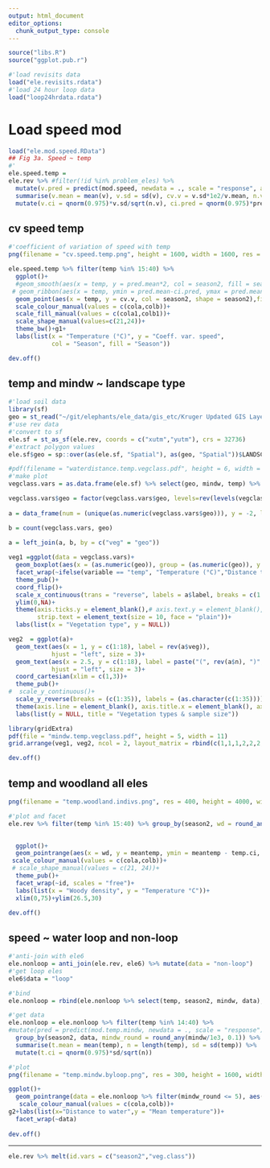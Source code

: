 ```yaml
---
output: html_document
editor_options: 
  chunk_output_type: console
---
```

```r
source("libs.R")
source("ggplot.pub.r")
```

```r
#'load revisits data
load("ele.revisits.rdata")
#'load 24 hour loop data 
load("loop24hrdata.rdata")
```


# Load speed mod

```r
load("ele.mod.speed.RData")
## Fig 3a. Speed ~ temp
#'
ele.speed.temp = 
ele.rev %>% #filter(!id %in% problem_eles) %>%
  mutate(v.pred = predict(mod.speed, newdata = ., scale = "response", allow.new.levels = T), temp = round_any(temp,2)) %>%  group_by(season2, temp) %>% 
  summarise(v.mean = mean(v), v.sd = sd(v), cv.v = v.sd*1e2/v.mean, n.v = length(v), pred.mean = mean(v.pred, na.rm = T), pred.sd=sd(v.pred, na.rm = T), pred.n = length(v.pred)) %>%
  mutate(v.ci = qnorm(0.975)*v.sd/sqrt(n.v), ci.pred = qnorm(0.975)*pred.sd/sqrt(pred.n))
```

## cv speed temp

```r
#'coefficient of variation of speed with temp
png(filename = "cv.speed.temp.png", height = 1600, width = 1600, res = 400)

ele.speed.temp %>% filter(temp %in% 15:40) %>% 
  ggplot()+
  #geom_smooth(aes(x = temp, y = pred.mean*2, col = season2, fill = season2), lty = 1, lwd = 0.5)+
 # geom_ribbon(aes(x = temp, ymin = pred.mean-ci.pred, ymax = pred.mean+ci.pred, fill = season2), alpha = 0.5)+
  geom_point(aes(x = temp, y = cv.v, col = season2, shape = season2),fill = "white", size = 3)+
  scale_colour_manual(values = c(cola,colb))+
  scale_fill_manual(values = c(cola1,colb1))+
  scale_shape_manual(values=c(21,24))+
  theme_bw()+g1+
  labs(list(x = "Temperature (°C)", y = "Coeff. var. speed",
            col = "Season", fill = "Season"))

dev.off()
```

## temp and mindw ~ landscape type

```r
#'load soil data
library(sf)
geo = st_read("~/git/elephants/ele_data/gis_etc/Kruger Updated GIS Layers/landscapes_gertenbach1983.shp")
#'use rev data
#'convert to sf
ele.sf = st_as_sf(ele.rev, coords = c("xutm","yutm"), crs = 32736)
#'extract polygon values
ele.sf$geo = sp::over(as(ele.sf, "Spatial"), as(geo, "Spatial"))$LANDSCAPE

```

```r
#pdf(filename = "waterdistance.temp.vegclass.pdf", height = 6, width = 10)
#'make plot
vegclass.vars = as.data.frame(ele.sf) %>% select(geo, mindw, temp) %>% mutate(mindw = mindw/1e3) %>% melt(id.vars = "geo") %>% filter(!is.na(geo)) 

vegclass.vars$geo = factor(vegclass.vars$geo, levels=rev(levels(vegclass.vars$geo)))
  
a = data_frame(num = (unique(as.numeric(vegclass.vars$geo))), y = -2, label = c(as.character(unique(as.numeric(vegclass.vars$geo)))), variable = "mindw", veg = (unique(vegclass.vars$geo))) %>% arrange(veg)

b = count(vegclass.vars, geo)

a = left_join(a, b, by = c("veg" = "geo"))
  
veg1 =ggplot(data = vegclass.vars)+
  geom_boxplot(aes(x = (as.numeric(geo)), group = (as.numeric(geo)), y = value))+
  facet_wrap(~ifelse(variable == "temp", "Temperature (°C)","Distance to water source (km)"), scales = "free")+
  theme_pub()+
  coord_flip()+
  scale_x_continuous(trans = "reverse", labels = a$label, breaks = c(1:18))+
  ylim(0,NA)+
  theme(axis.ticks.y = element_blank(),# axis.text.y = element_blank(),
        strip.text = element_text(size = 10, face = "plain"))+
  labs(list(x = "Vegetation type", y = NULL))
```

```r

veg2  = ggplot(a)+
  geom_text(aes(x = 1, y = c(1:18), label = rev(a$veg)),
            hjust = "left", size = 3)+
  geom_text(aes(x = 2.5, y = c(1:18), label = paste("(", rev(a$n), ")", sep = ""), fontface = "italic"),
            hjust = "left", size = 3)+
  coord_cartesian(xlim = c(1,3))+
  theme_pub()+
#  scale_y_continuous()+
  scale_y_reverse(breaks = (c(1:35)), labels = (as.character(c(1:35))))+
  theme(axis.line = element_blank(), axis.title.x = element_blank(), axis.ticks.x = element_blank(), axis.text.x = element_blank(), plot.title = element_text(face = "plain"))+
  labs(list(y = NULL, title = "Vegetation types & sample size"))
```

```r
library(gridExtra)
pdf(file = "mindw.temp.vegclass.pdf", height = 5, width = 11)
grid.arrange(veg1, veg2, ncol = 2, layout_matrix = rbind(c(1,1,1,2,2,2,2), c(1,1,1,2,2,2,2)))

dev.off()
```


## temp and woodland all eles

```r
png(filename = "temp.woodland.indivs.png", res = 400, height = 4000, width = 4000)

#'plot and facet
ele.rev %>% filter(temp %in% 15:40) %>% group_by(season2, wd = round_any(woody.density, 5), id) %>% summarise(meantemp = mean(temp), sdtemp = sd(temp), ntemp = length(temp)) %>% mutate(temp.ci = qnorm(0.975)*sdtemp/sqrt(ntemp)) %>% 
  

  ggplot()+
  geom_pointrange(aes(x = wd, y = meantemp, ymin = meantemp - temp.ci, ymax = meantemp + temp.ci, shape = season2, col = season2), fatten = 5, position = position_dodge(width = 2), stroke = 0.6)+
 scale_colour_manual(values = c(cola,colb))+
 # scale_shape_manual(values = c(21, 24))+
  theme_pub()+
  facet_wrap(~id, scales = "free")+
  labs(list(x = "Woody density", y = "Temperature °C"))+
  xlim(0,75)+ylim(26.5,30)

dev.off()
```

##  speed ~ water loop and non-loop

```r
#'anti-join with ele6
ele.nonloop = anti_join(ele.rev, ele6) %>% mutate(data = "non-loop")
#'get loop eles
ele6$data = "loop"

#'bind
ele.nonloop = rbind(ele.nonloop %>% select(temp, season2, mindw, data), ele6 %>% ungroup()%>% select(temp, season2, mindw, data))

#'get data
ele.nonloop = ele.nonloop %>% filter(temp %in% 14:40) %>%
#mutate(pred = predict(mod.temp.mindw, newdata = ., scale = "response")) %>%
  group_by(season2, data, mindw_round = round_any(mindw/1e3, 0.1)) %>%
  summarise(t.mean = mean(temp), n = length(temp), sd = sd(temp)) %>%
  mutate(t.ci = qnorm(0.975)*sd/sqrt(n))

#'plot
png(filename = "temp.mindw.byloop.png", res = 300, height = 1600, width = 2000)

ggplot()+
  geom_pointrange(data = ele.nonloop %>% filter(mindw_round <= 5), aes(x = mindw_round, y = t.mean, ymin = t.mean - t.ci, ymax = t.mean+t.ci, col = season2), shape = 21)+
   scale_colour_manual(values = c(cola,colb))+
g2+labs(list(x="Distance to water",y = "Mean temperature"))+
  facet_wrap(~data)
  
dev.off()
```

---

```r
ele.rev %>% melt(id.vars = c("season2","veg.class"))
```

